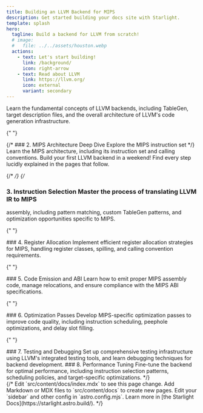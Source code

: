 ```yaml
---
title: Building an LLVM Backend for MIPS
description: Get started building your docs site with Starlight.
template: splash
hero:
  tagline: Build a backend for LLVM from scratch!
  # image:
  #   file: ../../assets/houston.webp
  actions:
    - text: Let's start building!
      link: /background/
      icon: right-arrow
    - text: Read about LLVM
      link: https://llvm.org/
      icon: external
      variant: secondary
---
```



<div className="page-gradient"></div>
<div className="content-wrapper">
<CardGrid stagger>
  <BlurCard title="LLVM Basics" icon="seti:code-climate">
    Learn the fundamental concepts of LLVM backends, including TableGen, target description files, and the overall architecture of LLVM's code generation infrastructure.
  </BlurCard>

{" "}

<BlurCard title="MIPS Architecture" icon="seti:asm">
  {/* ### 2. MIPS Architecture Deep Dive Explore the MIPS instruction set */}
  Learn the MIPS architecture, including its instruction set and calling conventions.
</BlurCard>

<BlurCard title="Build your first backend" icon="seti:code-climate">
  Build your first LLVM backend in a weekend! Find every step lucidly explained in the pages that follow.
</BlurCard>

{/* <BlurCard title=""> */}
{/* <Card>
  ### 3. Instruction Selection Master the process of translating LLVM IR to MIPS
  assembly, including pattern matching, custom TableGen patterns, and
  optimization opportunities specific to MIPS.
</Card>

{" "}

<Card>
  ### 4. Register Allocation Implement efficient register allocation strategies
  for MIPS, handling register classes, spilling, and calling convention
  requirements.
</Card>

{" "}

<Card>
  ### 5. Code Emission and ABI Learn how to emit proper MIPS assembly code,
  manage relocations, and ensure compliance with the MIPS ABI specifications.
</Card>

{" "}

<Card>
  ### 6. Optimization Passes Develop MIPS-specific optimization passes to
  improve code quality, including instruction scheduling, peephole
  optimizations, and delay slot filling.
</Card>

{" "}

<Card className="custom-card">
  ### 7. Testing and Debugging Set up comprehensive testing infrastructure using
  LLVM's integrated testing tools, and learn debugging techniques for backend
  development.
</Card>

  <Card >
    ### 8. Performance Tuning
    Fine-tune the backend for optimal performance, including instruction selection patterns, scheduling policies, and target-specific optimizations.
  </Card> */}
</CardGrid>
</div>
{/* 
<CardGrid stagger>
  <Card title="Update content" icon="pencil">
    Edit `src/content/docs/index.mdx` to see this page change.
  </Card>
  <Card title="Add new content" icon="add-document">
    Add Markdown or MDX files to `src/content/docs` to create new pages.
  </Card>
  <Card title="Configure your site" icon="setting">
    Edit your `sidebar` and other config in `astro.config.mjs`.
  </Card>
  <Card title="Read the docs" icon="open-book">
    Learn more in [the Starlight Docs](https://starlight.astro.build/).
  </Card>
</CardGrid> */}
